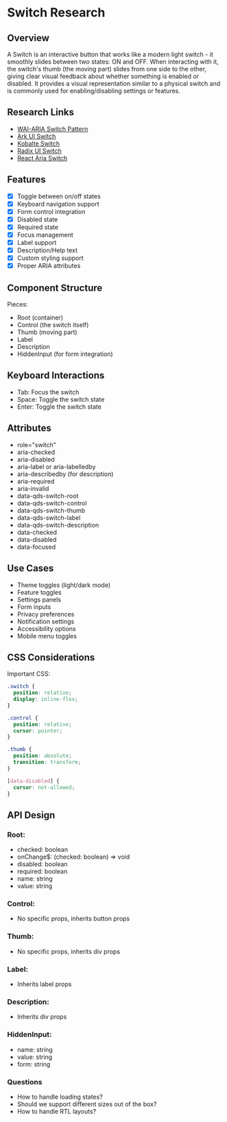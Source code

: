 # Switch Research

## Overview
A Switch is an interactive button that works like a modern light switch - it smoothly slides between two states: ON and OFF.
When interacting with it, the switch's thumb (the moving part) slides from one side to the other, giving clear
visual feedback about whether something is enabled or disabled. It provides a visual representation similar to a
physical switch and is commonly used for enabling/disabling settings or features.

## Research Links
- [WAI-ARIA Switch Pattern](https://www.w3.org/WAI/ARIA/apg/patterns/switch/)
- [Ark UI Switch](https://ark-ui.com/react/docs/components/switch)
- [Kobalte Switch](https://kobalte.dev/docs/core/components/switch)
- [Radix UI Switch](https://www.radix-ui.com/primitives/docs/components/switch)
- [React Aria Switch](https://react-spectrum.adobe.com/react-aria/Switch.html)

## Features
- [x] Toggle between on/off states
- [x] Keyboard navigation support
- [x] Form control integration
- [x] Disabled state
- [x] Required state
- [x] Focus management
- [x] Label support
- [x] Description/Help text
- [x] Custom styling support
- [x] Proper ARIA attributes

## Component Structure

Pieces:
- Root (container)
- Control (the switch itself)
- Thumb (moving part)
- Label
- Description
- HiddenInput (for form integration)

## Keyboard Interactions
- Tab: Focus the switch
- Space: Toggle the switch state
- Enter: Toggle the switch state

## Attributes
- role="switch"
- aria-checked
- aria-disabled
- aria-label or aria-labelledby
- aria-describedby (for description)
- aria-required
- aria-invalid
- data-qds-switch-root
- data-qds-switch-control
- data-qds-switch-thumb
- data-qds-switch-label
- data-qds-switch-description
- data-checked
- data-disabled
- data-focused

## Use Cases
- Theme toggles (light/dark mode)
- Feature toggles
- Settings panels
- Form inputs
- Privacy preferences
- Notification settings
- Accessibility options
- Mobile menu toggles

## CSS Considerations

Important CSS:
```css
.switch {
  position: relative;
  display: inline-flex;
}

.control {
  position: relative;
  cursor: pointer;
}

.thumb {
  position: absolute;
  transition: transform;
}

[data-disabled] {
  cursor: not-allowed;
}
```

## API Design

### Root:
-	checked: boolean
-	onChange$: (checked: boolean) => void
-	disabled: boolean
-	required: boolean
-	name: string
-	value: string

### Control:
-	No specific props, inherits button props

### Thumb:
-	No specific props, inherits div props

### Label:
-	Inherits label props

### Description:
-	Inherits div props

### HiddenInput:
-	name: string
-	value: string
-	form: string

### Questions
-	How to handle loading states?
-	Should we support different sizes out of the box?
-	How to handle RTL layouts?
